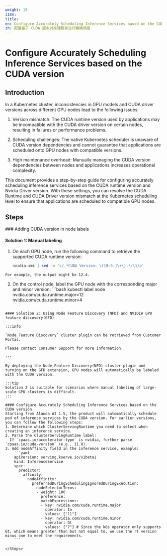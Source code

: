 ```yaml
---
weight: 15
i18n:
title:
en: Configure Accurately Scheduling Inference Services based on the CUDA version
zh: 配置基于 CUDA 版本对推理服务进行精确调度
---
```


# Configure Accurately Scheduling Inference Services based on the CUDA version

## Introduction

In a Kubernetes cluster, inconsistencies in GPU models and CUDA driver versions across different GPU nodes lead to the following issues:

1. Version mismatch: The CUDA runtime version used by applications may be incompatible with the CUDA driver version on certain nodes, resulting in failures or performance problems.

2. Scheduling challenges: The native Kubernetes scheduler is unaware of CUDA version dependencies and cannot guarantee that applications are scheduled onto GPU nodes with compatible versions.

3. High maintenance overhead: Manually managing the CUDA version dependencies between nodes and applications increases operational complexity.

This document provides a step-by-step guide for configuring accurately scheduling inference services based on the CUDA runtime version and Nvidia Driver version.
With these settings, you can resolve the CUDA Runtime and CUDA Driver version mismatch at the Kubernetes scheduling level to ensure that applications are scheduled to compatible GPU nodes.


## Steps
<Steps>
### Adding CUDA version in node labels

#### Solution 1: Manual labeling
  1. On each GPU node, run the following command to retrieve the supported CUDA runtime version:
     ```bash
     nvidia-smi | sed -n 's/.*CUDA Version: \([0-9.]\+\).*/\1/p'
     ```
    For example, the output might be 12.4.
  2. On the control node, label the GPU node with the corresponding major and minor version:
    ```bash
    kubectl label node <node-name> \
    nvidia.com/cuda.runtime.major=12 \
    nvidia.com/cuda.runtime.minor=4
  ```

#### Solution 2: Using Node Feature Discovery (NFD) and NVIDIA GPU feature discovery(GFD)

  :::info

  `Node Feature Discovery` cluster plugin can be retrieved from Customer Portal.

  Please contact Consumer Support for more information.

  :::

  By deploying the Node Feature Discovery(NFD) cluster plugin and turning on the GFD extension, GPU nodes will automatically be labeled with the CUDA version.

  :::tip
  Solution 2 is suitable for scenarios where manual labeling of large-scale GPU clusters is difficult.
  :::

#### Configure Accurately Scheduling Inference Services based on the CUDA version
  Starting from Alauda AI 1.5, the product will automatically schedule pod of inference services by the CUDA version. For earlier versions, you can follow the following steps:
  1. Determine which ClusterServingRuntime you need to select when creating an inference service.
  2. Parse the ClusterServingRuntime label:
    If `cpaas.io/accelerator-type` is nvidia, further parse `cpaas.io/cuda-version` (e.g., 11.8).
  3. Add nodeAffinity field in the inference service, example:
      ```yaml
      apiVersion: serving.kserve.io/v1beta1
      kind: InferenceService
      spec:
        predictor:
          affinity:
            nodeAffinity:
              preferredDuringSchedulingIgnoredDuringExecution:
                nodeSelectorTerms:
                - weight: 100
                  preference:
                  matchExpressions:
                  - key: nvidia.com/cuda.runtime.major
                    operator: In
                    values: ["11"]
                  - key: nvidia.com/cuda.runtime.minor
                    operator: Gt
                    values: ["7"] # Since the k8s operator only supports Gt, which means greater than but not equal to, we use the rt version minus one to meet the requirements.
      ```

</Steps>
